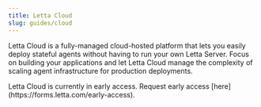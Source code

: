 ```yaml
---
title: Letta Cloud
slug: guides/cloud
---
```


Letta Cloud is a fully-managed cloud-hosted platform that lets you easily deploy stateful agents without having to run your own Letta Server.
Focus on building your applications and let Letta Cloud manage the complexity of scaling agent infrastructure for production deployments.

<Note>
Letta Cloud is currently in early access. Request early access [here](https://forms.letta.com/early-access).
</Note>
